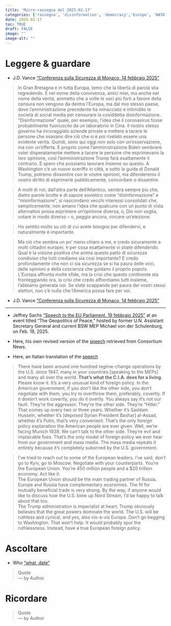 ```yaml
---
title: 'Micro-rassegna del 2025-02-17'
categories: ['rassegna', 'disinformation', 'democracy','Europe', 'NATO', 'ENG 🇺🇸', 'ITA 🇮🇹']
date: 2025-02-17
toc: TRUE
draft: FALSE
image: ""
image-alt: ""
---
```




# Leggere & guardare
+ J.D. Vance  ["Conferenza sulla Sicurezza di Monaco, 14 febbraio 2025"](https://www.centromachiavelli.com/2025/02/15/jd-vance-discorso-munich-security-conference-in-italiano/) 

> In Gran Bretagna e in tutta Europa, temo che la libertà di parola stia regredendo.
E nel nome della convivenza, amici miei, ma anche nel nome della verità, ammetto che a volte le voci più forti a favore della censura non vengono da dentro l’Europa, ma dal mio stesso paese, dove l’amministrazione precedente ha minacciato e intimidito le società di social media per censurare la cosiddetta disinformazione.
“Disinformazione” quale, per esempio, l’idea che il coronavirus fosse probabilmente fuoriuscito da un laboratorio in Cina.
Il nostro stesso governo ha incoraggiato aziende private a mettere a tacere le persone che osavano dire ciò che si è poi rivelato essere una evidente verità.
Quindi, sono qui oggi non solo con un’osservazione, ma con un’offerta.
E proprio come l’amministrazione Biden sembrare voler disperatamente mettere a tacere le persone che esprimevano la loro opinione, così l’amministrazione Trump farà esattamente il contrario.
E spero che possiamo lavorare insieme su questo.
A Washington c’è un nuovo sceriffo in città, e sotto la guida di Donald Trump, potremo dissentire con le vostre opinioni, ma difenderemo il vostro diritto di esprimerle pubblicamente, concordare o dissentire.  

> A molti di noi, dall’altra parte dell’Atlantico, sembra sempre più che, dietro parole brutte e di sapore sovietico come “disinformazione” e “misinformazione”, si nascondano vecchi interessi consolidati che, semplicemente, non amano l’idea che qualcuno con un punto di vista alternativo possa esprimere un’opinione diversa, o, Dio non voglia, votare in modo diverso – o, peggio ancora, vincere un’elezione.

> Ho sentito molto su ciò di cui avete bisogno per difendervi, e naturalmente è importante.

> Ma ciò che sembra un po’ meno chiaro a me, e credo sicuramente a molti cittadini europei, è per cosa esattamente vi stiate difendendo. Qual è la visione positiva che anima questo patto di sicurezza condiviso che tutti crediamo sia così importante?
E credo profondamente che non ci sia sicurezza se si ha paura delle voci, delle opinioni e della coscienza che guidano il proprio popolo.
L’Europa affronta molte sfide, ma la crisi che questo continente sta fronteggiando ora, la crisi che credo affrontiamo tutti insieme, l’abbiamo generata noi.
Se state scappando per paura dei vostri stessi elettori, non c’è nulla che l’America possa fare per voi.

+ J.D. Vance  ["Conferenza sulla Sicurezza di Monaco, 14 febbraio 2025"](https://www.youtube.com/watch?v=KQckTmQt5Cw) 

---

+ Jeffrey Sachs ["Speech to the EU Parliament, 19 febbraio 2025"](https://www.youtube.com/watch?v=u4c-YRPXDoM) at an event titled “The Geopolitics of Peace,” hosted by former U.N. Assistant Secretary General and current BSW MEP Michael von der Schulenburg, on Feb. 19, 2025.

+ Here, his own revised version of the [speech](https://consortiumnews.com/2025/02/27/jeffrey-sachs-the-geopolitics-of-peace/) retrieved from Consortium News.

+ Here, an Italian translation of the [speech](Sachs-EU-Parliament-Feb-2025.pdf)

> There have been around one hundred regime-change operations by the U.S. since 1947, many in your countries [speaking to the MEPs] and many all over the world. **That’s what the C.I.A. does for a living.** Please know it. It’s a very unusual kind of foreign policy. In the American government, if you don’t like the other side, you don’t negotiate with them, you try to overthrow them, preferably, covertly. If it doesn’t work covertly, you do it overtly. You always say it’s not our fault. They’re the aggressor. They’re the other side. They’re “Hitler.” That comes up every two or three years. Whether it’s Saddam Hussein, whether it’s [deposed Syrian President Bashar] al-Assad, whether it’s Putin, that’s very convenient. That’s the only foreign policy explanation the American people are ever given. Well, we’re facing Munich 1938. We can’t talk to the other side. They’re evil and implacable foes. That’s the only model of foreign policy we ever hear from our government and mass media. The mass media repeats it entirely because it’s completely suborned by the U.S. government.

> I’ve tried to reach out to some of the European leaders. I’ve said, don’t go to Kyiv, go to Moscow. Negotiate with your counterparts. You’re the European Union. You’re 450 million people and a $20 trillion economy. Act like it.  
The European Union should be the main trading partner of Russia. Europe and Russia have complementary economies. The fit for mutually beneficial trade is very strong. By the way, if anyone would like to discuss how the U.S. blew up Nord Stream, I’d be happy to talk about that too.  
The Trump administration is imperialist at heart. Trump obviously believes that the great powers dominate the world. The U.S. will be ruthless and cynical, and yes, also vis-à-vis Europe. Don’t go begging to Washington. That won’t help. It would probably spur the ruthlessness. Instead, have a true European foreign policy.

# Ascoltare 
+ Who  ["what, date"]() 

> Quote  
--- by Author


# Ricordare 

> Quote  
--- by Author


 
